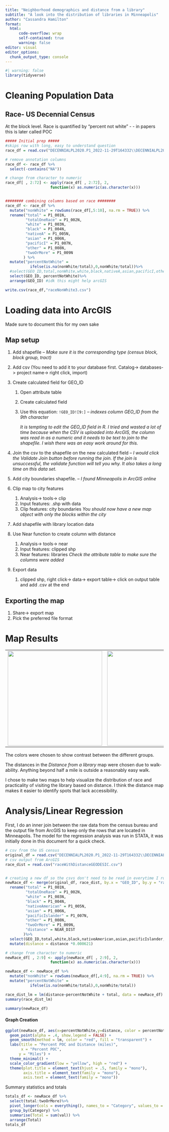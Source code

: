 ---
title: "Neighborhood demographics and distance from a library"
subtitle: "A look into the distribution of libraries in Minneapolis"
author: "Cassandra Hamilton"
format: 
  html:
      code-overflow: wrap
      self-contained: true
      warning: false
editor: visual
editor_options: 
  chunk_output_type: console
---

```{r}
#| warning: false
library(tidyverse)
```

# Cleaning Population Data

## Race- US Decennial Census

At the block level. Race is quantified by "percent not white" - - in papers this is later called POC

```{r}
##### Initial prep #####
#skips row with long, easy to understand question
race_df = read.csv("DECENNIALPL2020.P1_2022-11-29T164332\\DECENNIALPL2020.P1-Data.csv",header=T)[-1,]

# remove annotation columns
race_df <- race_df %>%
  select(-contains("NA")) 

# change from character to numeric
race_df[ , 2:72] <- apply(race_df[ , 2:72], 2,
                    function(x) as.numeric(as.character(x)))


######## combining columns based on race ########
race_df <- race_df %>%
  mutate("nonWhite" = rowSums(race_df[,5:10], na.rm = TRUE)) %>%
  rename("total" = P1_001N,
         "totalOneRace" = P1_002N,
         "white" = P1_003N,
         "black" = P1_004N,
         "nativeA" = P1_005N,
         "asian" = P1_006N,
         "pacificI" = P1_007N,
         "other" = P1_008N,
         "twoOrMore" = P1_009N
        ) %>%
  mutate("percentNotWhite" =       
           ifelse(is.na(nonWhite/total),0,nonWhite/total))%>%
  #select(GEO_ID,total,nonWhite,white,black,nativeA,asian,pacificI,other,twoOrMore,percentNotWhite)%>%
  select(GEO_ID, percentNotWhite)%>%
  arrange(GEO_ID) #idk this might help arcGIS
```

```{r}
write.csv(race_df,"raceNonWhite3.csv")
```

# Loading data into ArcGIS

Made sure to document this for my own sake

## Map setup

1.  Add shapefile -- *Make sure it is the corresponding type (census block, block group, tract)*

2.  Add csv (You need to add it to your database first. Catalog-\> databases-\> project name-\> right click, import)

3.  Create calculated field for GEO_ID

    1.  Open attribute table

    2.  Create calculated field

    3.  Use this equation: `!GEO_ID![9:]` *-- indexes column GEO_ID from the 9th character*

        *It is tempting to edit the GEO_ID field in R. I tried and wasted a lot of time because when the CSV is uploaded into ArcGIS, the column was read in as a numeric and it needs to be text to join to the shapefile. I wish there was an easy work around for this.*

4.  Join the csv to the shapefile on the new calculated field -- *I would click the Validate Join button before running the join. If the join is unsuccessful, the validate function will tell you why. It also takes a long time on this data set.*

5.  Add city boundaries shapefile. -- *I found Minneapolis in ArcGIS online*

6.  Clip map to city features

    1.  Analysis-\> tools-\> clip
    2.  Input features: .shp with data
    3.  Clip features: city boundaries *You should now have a new map object with only the blocks within the city*

7.  Add shapefile with library location data

8.  Use Near function to create column with distance

    1.  Analysis-\> tools-\> near
    2.  Input features: clipped shp
    3.  Near features: libraries *Check the attribute table to make sure the columns were added*

9.  Export data

    1.  clipped shp, right click-\> data-\> export table-\> click on output table and add .csv at the end

## Exporting the map

1.  Share-\> export map
2.  Pick the preferred file format

# Map Results

|                                                            |                                                               |
|------------------------------------------------------------|:-------------------------------------------------------------:|
| ![](%25notWhiteEdited.jpg){fig-align="center" width="300"} | ![](library_radii_edited.jpg){fig-align="center" width="300"} |

The colors were chosen to show contrast between the different groups.

The distances in the *Distance from a library* map were chosen due to walk-ability. Anything beyond half a mile is outside a reasonably easy walk.

I chose to make two maps to help visualize the distribution of race and practicality of visiting the library based on distance. I think the distance map makes it easier to identify spots that lack accessibility.

# Analysis/Linear Regression

First, I do an inner join between the raw data from the census bureau and the output file from ArcGIS to keep only the rows that are located in Minneapolis. The model for the regression analysis was run in STATA, it was initially done in this document for a quick check.

```{r}
# csv from the US census
original_df = read.csv("DECENNIALPL2020.P1_2022-11-29T164332\\DECENNIALPL2020.P1-Data.csv",header=T)[-1,]
# csv output from ArcGIS
race_dist = read.csv("raceWithDistanceGEODESIC.csv")


# creating a new df so the csvs don't need to be read in everytime I run the code
newRace_df <- merge(original_df, race_dist, by.x = "GEO_ID", by.y = "raceNonWhite3_GEO_ID") %>%
  rename("total" = P1_001N,
         "totalOneRace" = P1_002N,
         "white" = P1_003N,
         "black" = P1_004N,
         "nativeAmerican" = P1_005N,
         "asian" = P1_006N,
         "pacificIslander" = P1_007N,
         "other" = P1_008N,
         "twoOrMore" = P1_009N,
         "distance" = NEAR_DIST
        )%>%
  select(GEO_ID,total,white,black,nativeAmerican,asian,pacificIslander,other,twoOrMore, distance) %>%
  mutate(distance = distance *0.000621)

# change from character to numeric
newRace_df[ , 2:9] <- apply(newRace_df[ , 2:9], 2,
                    function(x) as.numeric(as.character(x)))

newRace_df <- newRace_df %>%
  mutate("nonWhite" = rowSums(newRace_df[,4:9], na.rm = TRUE)) %>%
  mutate("percentNotWhite" =       
           ifelse(is.na(nonWhite/total),0,nonWhite/total))

race_dist_lm = lm(distance~percentNotWhite + total, data = newRace_df)
summary(race_dist_lm)

summary(newRace_df)
```

#### Graph Creation

```{r}
ggplot(newRace_df, aes(x=percentNotWhite,y=distance, color = percentNotWhite)) +
  geom_point(alpha = .4, show.legend = FALSE) +
  geom_smooth(method = lm, color = "red", fill = "transparent") +
  labs(title = "Percent POC and Distance (miles)",
       x = "Percent POC",
      y = "Miles") +
  theme_minimal() +
  scale_color_gradient(low = "yellow", high = "red") +
  theme(plot.title = element_text(hjust = .5, family = "mono"),
        axis.title = element_text(family = "mono"),
        axis.text = element_text(family = "mono"))
```

Summary statistics and totals

```{r}
totals_df <- newRace_df %>%
  select(total:twoOrMore)%>%
  pivot_longer(cols = everything(), names_to = "Category", values_to = "val") %>%
  group_by(Category) %>%
  summarise(Total = sum(val)) %>%
  arrange(Total)
totals_df
```
